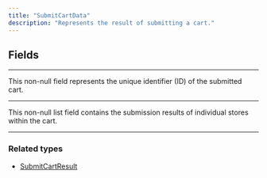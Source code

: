 ```yaml
---
title: "SubmitCartData"
description: "Represents the result of submitting a cart."
---
```


## Fields

---

<ParamField path="id" type="ID">
This non-null field represents the unique identifier (ID) of the submitted cart.
</ParamField>

---

<ParamField path="stores" type="SubmitStoreResult!!">
This non-null list field contains the submission results of individual stores within the cart.
</ParamField>


---

### Related types

* [SubmitCartResult](/api-reference/submitcartresult)